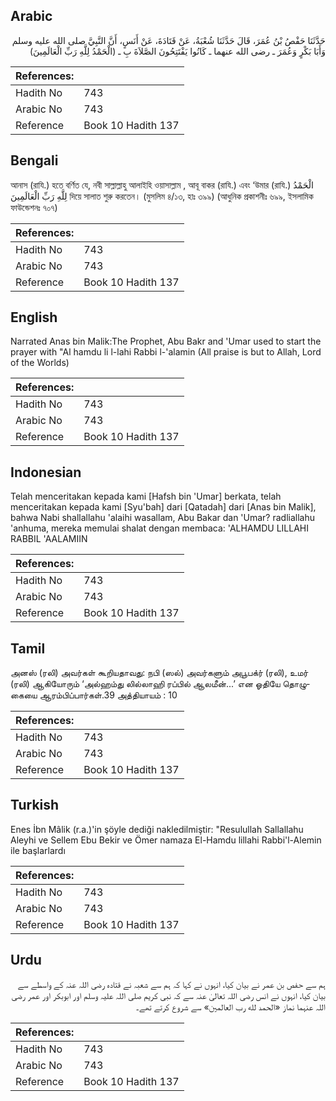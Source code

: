 ## Arabic


<div dir="rtl" lang="ar" style={{fontSize:'larger',backgroundColor:'#f8f9fa',padding:20}}>
حَدَّثَنَا حَفْصُ بْنُ عُمَرَ، قَالَ حَدَّثَنَا شُعْبَةُ، عَنْ قَتَادَةَ، عَنْ أَنَسٍ، أَنَّ النَّبِيَّ صلى الله عليه وسلم وَأَبَا بَكْرٍ وَعُمَرَ ـ رضى الله عنهما ـ كَانُوا يَفْتَتِحُونَ الصَّلاَةَ بِ ـ ‏(‏الْحَمْدُ لِلَّهِ رَبِّ الْعَالَمِينَ‏)‏
</div>
<div style={{backgroundColor:'#f8f9fa',padding:20, marginBottom: 10}}><table> <thead> <tr> <th>References:</th> <th></th> </tr> </thead> <tbody><tr><td>Hadith No</td><td>743</td></tr><tr><td>Arabic No</td><td>743</td></tr><tr><td>Reference</td><td>Book 10 Hadith 137</td></tr></tbody></table></div>

## Bengali


<div dir="ltr" lang="bn" style={{fontSize:'larger',backgroundColor:'#f8f9fa',padding:20}}>
আনাস (রাযি.) হতে বর্ণিত যে, নবী সাল্লাল্লাহু আলাইহি ওয়াসাল্লাম , আবূ বাকর (রাযি.) এবং ‘উমার (রাযি.) الْحَمْدُ لِلَّهِ رَبِّ الْعَالَمِينَ দিয়ে সালাত শুরু করতেন। (মুসলিম ৪/১৩, হাঃ ৩৯৯) (আধুনিক প্রকাশনীঃ ৬৯৯, ইসলামিক ফাউন্ডেশনঃ ৭০৭)
</div>
<div style={{backgroundColor:'#f8f9fa',padding:20, marginBottom: 10}}><table> <thead> <tr> <th>References:</th> <th></th> </tr> </thead> <tbody><tr><td>Hadith No</td><td>743</td></tr><tr><td>Arabic No</td><td>743</td></tr><tr><td>Reference</td><td>Book 10 Hadith 137</td></tr></tbody></table></div>

## English


<div dir="ltr" lang="en" style={{fontSize:'larger',backgroundColor:'#f8f9fa',padding:20}}>
Narrated Anas bin Malik:The Prophet, Abu Bakr and 'Umar used to start the prayer with "Al hamdu li l-lahi Rabbi l-'alamin (All praise is but to Allah, Lord of the Worlds)
</div>
<div style={{backgroundColor:'#f8f9fa',padding:20, marginBottom: 10}}><table> <thead> <tr> <th>References:</th> <th></th> </tr> </thead> <tbody><tr><td>Hadith No</td><td>743</td></tr><tr><td>Arabic No</td><td>743</td></tr><tr><td>Reference</td><td>Book 10 Hadith 137</td></tr></tbody></table></div>

## Indonesian


<div dir="ltr" lang="id" style={{fontSize:'larger',backgroundColor:'#f8f9fa',padding:20}}>
Telah menceritakan kepada kami [Hafsh bin 'Umar] berkata, telah menceritakan kepada kami [Syu'bah] dari [Qatadah] dari [Anas bin Malik], bahwa Nabi shallallahu 'alaihi wasallam, Abu Bakar dan 'Umar? radliallahu 'anhuma, mereka memulai shalat dengan membaca: 'ALHAMDU LILLAHI RABBIL 'AALAMIIN
</div>
<div style={{backgroundColor:'#f8f9fa',padding:20, marginBottom: 10}}><table> <thead> <tr> <th>References:</th> <th></th> </tr> </thead> <tbody><tr><td>Hadith No</td><td>743</td></tr><tr><td>Arabic No</td><td>743</td></tr><tr><td>Reference</td><td>Book 10 Hadith 137</td></tr></tbody></table></div>

## Tamil


<div dir="ltr" lang="ta" style={{fontSize:'larger',backgroundColor:'#f8f9fa',padding:20}}>
அனஸ் (ரலி) அவர்கள் கூறியதாவது: நபி (ஸல்) அவர்களும் அபூபக்ர் (ரலி), உமர் (ரலி) ஆகியோரும் ‘அல்ஹம்து லில்லாஹி ரப்பில் ஆலமீன்...’ என ஓதியே தொழுகையை ஆரம்பிப்பார்கள்.39 அத்தியாயம் : 10
</div>
<div style={{backgroundColor:'#f8f9fa',padding:20, marginBottom: 10}}><table> <thead> <tr> <th>References:</th> <th></th> </tr> </thead> <tbody><tr><td>Hadith No</td><td>743</td></tr><tr><td>Arabic No</td><td>743</td></tr><tr><td>Reference</td><td>Book 10 Hadith 137</td></tr></tbody></table></div>

## Turkish


<div dir="ltr" lang="tr" style={{fontSize:'larger',backgroundColor:'#f8f9fa',padding:20}}>
Enes İbn Mâlik (r.a.)'in şöyle dediği nakledilmiştir: "Resulullah Sallallahu Aleyhi ve Sellem Ebu Bekir ve Ömer namaza El-Hamdu lillahi Rabbi'l-Alemin ile başlarlardı
</div>
<div style={{backgroundColor:'#f8f9fa',padding:20, marginBottom: 10}}><table> <thead> <tr> <th>References:</th> <th></th> </tr> </thead> <tbody><tr><td>Hadith No</td><td>743</td></tr><tr><td>Arabic No</td><td>743</td></tr><tr><td>Reference</td><td>Book 10 Hadith 137</td></tr></tbody></table></div>

## Urdu


<div dir="rtl" lang="ur" style={{fontSize:'larger',backgroundColor:'#f8f9fa',padding:20}}>
ہم سے حفص بن عمر نے بیان کیا، انہوں نے کہا کہ ہم سے شعبہ نے قتادہ رضی اللہ عنہ کے واسطے سے بیان کیا، انہوں نے انس رضی اللہ تعالیٰ عنہ سے کہ نبی کریم صلی اللہ علیہ وسلم اور ابوبکر اور عمر رضی اللہ عنہما نماز «الحمد لله رب العالمين‏» سے شروع کرتے تھے۔
</div>
<div style={{backgroundColor:'#f8f9fa',padding:20, marginBottom: 10}}><table> <thead> <tr> <th>References:</th> <th></th> </tr> </thead> <tbody><tr><td>Hadith No</td><td>743</td></tr><tr><td>Arabic No</td><td>743</td></tr><tr><td>Reference</td><td>Book 10 Hadith 137</td></tr></tbody></table></div>